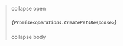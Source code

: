 
> collapse open
> ##### {`Promise<operations.CreatePetsResponse>`}
> collapse body
> <CreatePetsResponse/>